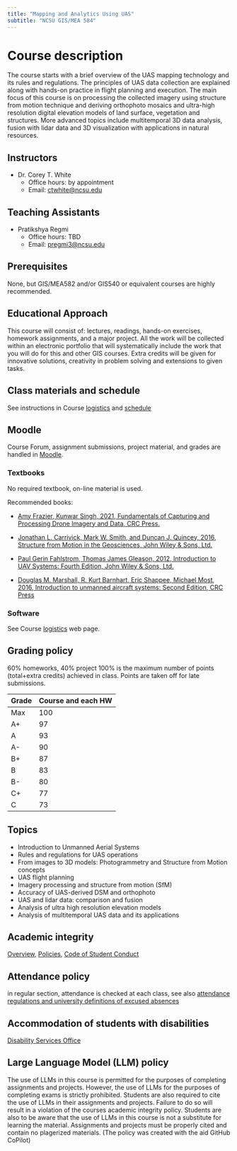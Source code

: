 ```yaml
---
title: "Mapping and Analytics Using UAS"
subtitle: "NCSU GIS/MEA 584"
---
```


# Course description

The course starts with a brief overview of the UAS mapping technology and its rules and regulations. The principles of UAS data collection are explained along with hands-on practice in flight planning and execution. The main focus of this course is on processing the collected imagery using structure from motion technique and deriving orthophoto mosaics and ultra-high resolution digital elevation models of land surface, vegetation and structures. More advanced topics include multitemporal 3D data analysis, fusion with lidar data and 3D visualization with applications in natural resources. 

## Instructors

- Dr. Corey T. White
  * Office hours: 	by appointment
  * Email: 	[ctwhite@ncsu.edu](ctwhite@ncsu.edu)

## Teaching Assistants

- Pratikshya Regmi
  * Office hours: TBD
  * Email: [pregmi3@ncsu.edu](pregmi3@ncsu.edu)

## Prerequisites

 None, but GIS/MEA582 and/or GIS540 or equivalent courses are highly recommended. 

## Educational Approach

 This course will consist of: lectures, readings, hands-on exercises, homework assignments, and a major project. All the work will be collected within an electronic portfolio that will systematically include the work that you will do for this and other GIS courses. Extra credits will be given for innovative solutions, creativity in problem solving and extensions to given tasks. 

## Class materials and schedule

See instructions in Course [logistics](/course/logistics.qmd) and [schedule](/course/schedule.qmd)

## Moodle

Course Forum, assignment submissions, project material, and grades are handled in [Moodle]({{< var course_params.moodle_link >}}).

### Textbooks

No required textbook, on-line material is used.

Recommended books:

* [Amy Frazier, Kunwar Singh, 2021, Fundamentals of Capturing and Processing Drone Imagery and Data, CRC Press.](https://www.taylorfrancis.com/books/edit/10.1201/9780429283239/fundamentals-capturing-processing-drone-imagery-data-amy-frazier-kunwar-singh)

* [Jonathan L. Carrivick, Mark W. Smith, and Duncan J. Quincey, 2016, Structure from Motion in the Geosciences, John Wiley & Sons, Ltd.](https://www.wiley.com/go/carrivick/structuremotiongeosciences)

* [Paul Gerin Fahlstrom, Thomas James Gleason, 2012, Introduction to UAV Systems: Fourth Edition, John Wiley & Sons, Ltd.](https://onlinelibrary.wiley.com/book/10.1002/9781118396780)
    
* [Douglas M. Marshall, R. Kurt Barnhart, Eric Shappee, Michael Most, 2016, Introduction to unmanned aircraft systems: Second Edition, CRC Press](https://catalog.lib.ncsu.edu/record/NCSU3721828) 

### Software

See Course [logistics](/course/logistics.qmd) web page.

## Grading policy

60% homeworks, 40% project
100% is the maximum number of points (total+extra credits) achieved in class. Points are taken off for late submissions.

| Grade | Course and each HW |
|-------|--------------------|
| Max   | 100                |
| A+    | 97                 |
| A     | 93                 |
| A-    | 90                 |
| B+    | 87                 |
| B     | 83                 |
| B-    | 80                 |
| C+    | 77                 |
| C     | 73                 |

## Topics

* Introduction to Unmanned Aerial Systems
* Rules and regulations for UAS operations
* From images to 3D models: Photogrammetry and Structure from Motion concepts
* UAS flight planning
* Imagery processing and structure from motion (SfM)
* Accuracy of UAS-derived DSM and orthophoto
* UAS and lidar data: comparison and fusion
* Analysis of ultra high resolution elevation models
* Analysis of multitemporal UAS data and its applications

## Academic integrity

[Overview](https://studentconduct.dasa.ncsu.edu/), [Policies](https://policies.ncsu.edu/), [Code of Student Conduct](https://policies.ncsu.edu/policy/pol-11-35-01/) 

## Attendance policy

in regular section, attendance is checked at each class, see also [attendance regulations and university definitions of excused absences](https://policies.ncsu.edu/regulation/reg-02-20-03)

## Accommodation of students with disabilities

[Disability Services Office](https://dso.dasa.ncsu.edu/)

## Large Language Model (LLM) policy

The use of LLMs in this course is permitted for the purposes of completing assignments and projects. However, the use of LLMs for the purposes of completing exams is strictly prohibited. Students are also required to cite the use of LLMs in their assignments and projects. Failure to do so will result in a violation of the courses academic integrity policy. Students are also to be aware that the use of LLMs in this course is not a substitute for learning the material. Assignments and projects must be properly cited and contain no plagerized materials. (The policy was created with the aid GitHub CoPilot)
